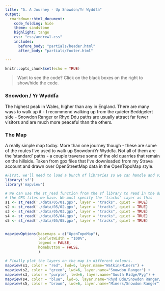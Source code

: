 ```yaml
---
title: "5. A Journey - Up Snowdon/Yr Wyddfa"
output:
  rmarkdown::html_document:
    code_folding: hide
    theme: sandstone   
    highlight: tango
    css: "css/andrewl.css"
    includes:
      before_body: "partials/header.html"
      after_body: "partials/footer.html"

---
```

```r
knitr::opts_chunk$set(echo = TRUE)
```

> Want to see the code? Click on the black boxes on the right to show/hide the code. 

### Snowdon / Yr Wyddfa

The highest peak in Wales, higher than any in England. There are many ways to
walk up it - I recommend walking up from the quieter Beddgelert side - Snowdon
Ranger or Rhyd Ddu paths are usually attract far fewer visitors and are much
more peaceful than the others.  
 
### The Map

A really simple map today. More than one journey though - these are some of the
routes I've used to walk up Snowdon/Yr Wyddfa. Not all of them are the 'standard'
paths - a couple traverse some of the old quarries that remain on the hillside.
Taken from gpx files that I've downloaded from my Strava account and drawn
over OpenStreetMap data in the OpenTopoMap style.

```r
#First, we'll need to load a bunch of libraries so we can handle and view geospatial data
library('sf')
library('mapview')

# We can use the st_read function from the sf library to read in the data from 
# the GPX files we have. We must specify the 'tracks' layer as this 
s1 <- st_read('./data/05/01.gpx', layer = "tracks", quiet = TRUE)
s2 <- st_read('./data/05/02.gpx', layer = "tracks", quiet = TRUE)
s3 <- st_read('./data/05/03.gpx', layer = "tracks", quiet = TRUE)
s4 <- st_read('./data/05/04.gpx', layer = "tracks", quiet = TRUE)
s5 <- st_read('./data/05/05.gpx', layer = "tracks", quiet = TRUE)


mapviewOptions(basemaps = c("OpenTopoMap"),
               leafletWidth = "100%",
               legend = FALSE,
               homebutton = FALSE,
               )

# Finally plot the layers on the map in different colours.
mapview(s1, color = "red", lwd=6, layer.name="Watkin/Miners") + 
mapview(s2, color = "green", lwd=6, layer.name="Snowdon Ranger") +
mapview(s3, color = "purple", lwd=6, layer.name="South Ridge/Pyg") + 
mapview(s4, color = "blue", lwd=6, layer.name="Rhyd Ddu/Snowdon Ranger/Quarries") + 
mapview(s5, color = "brown", lwd=6, layer.name="Miners/Snowdon Ranger")
```
